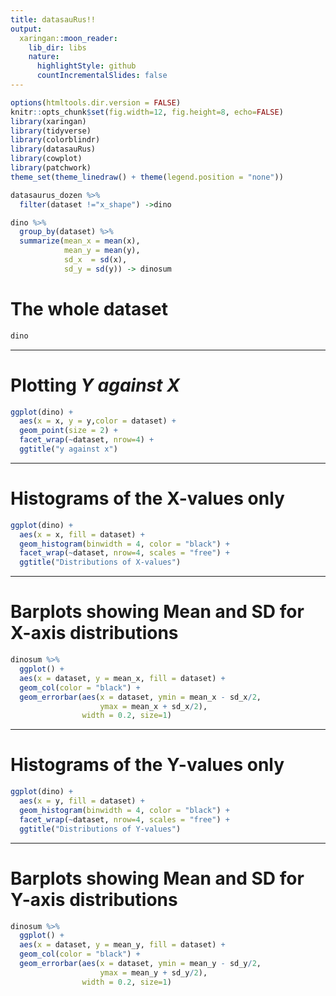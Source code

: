 ```yaml
---
title: datasauRus!!
output:
  xaringan::moon_reader:
    lib_dir: libs
    nature:
      highlightStyle: github
      countIncrementalSlides: false
---
```



```r
options(htmltools.dir.version = FALSE)
knitr::opts_chunk$set(fig.width=12, fig.height=8, echo=FALSE)
library(xaringan)
library(tidyverse) 
library(colorblindr)
library(datasauRus)
library(cowplot)
library(patchwork)
theme_set(theme_linedraw() + theme(legend.position = "none"))

datasaurus_dozen %>% 
  filter(dataset !="x_shape") ->dino

dino %>%
  group_by(dataset) %>%
  summarize(mean_x = mean(x),
            mean_y = mean(y),
            sd_x  = sd(x),
            sd_y = sd(y)) -> dinosum
```

# The whole dataset

```r
dino
```

---

# Plotting _Y against X_

```r
ggplot(dino) + 
  aes(x = x, y = y,color = dataset) + 
  geom_point(size = 2) + 
  facet_wrap(~dataset, nrow=4) + 
  ggtitle("y against x") 
```

---

# Histograms of the X-values only

```r
ggplot(dino) + 
  aes(x = x, fill = dataset) + 
  geom_histogram(binwidth = 4, color = "black") + 
  facet_wrap(~dataset, nrow=4, scales = "free") + 
  ggtitle("Distributions of X-values") 
```


---

# Barplots showing Mean and SD for X-axis distributions

```r
dinosum %>%
  ggplot() + 
  aes(x = dataset, y = mean_x, fill = dataset) + 
  geom_col(color = "black") +
  geom_errorbar(aes(x = dataset, ymin = mean_x - sd_x/2, 
                    ymax = mean_x + sd_x/2), 
                width = 0.2, size=1) 
```

---

# Histograms of the Y-values only

```r
ggplot(dino) + 
  aes(x = y, fill = dataset) + 
  geom_histogram(binwidth = 4, color = "black") + 
  facet_wrap(~dataset, nrow=4, scales = "free") + 
  ggtitle("Distributions of Y-values") 
```


---

# Barplots showing Mean and SD for Y-axis distributions

```r
dinosum %>%
  ggplot() + 
  aes(x = dataset, y = mean_y, fill = dataset) + 
  geom_col(color = "black") +
  geom_errorbar(aes(x = dataset, ymin = mean_y - sd_y/2, 
                    ymax = mean_y + sd_y/2), 
                width = 0.2, size=1) 
```